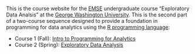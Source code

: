 This is the course website for the [EMSE](https://www.emse.seas.gwu.edu/) undergraduate course "Exploratory Data Analsis" at the [George Washington University](https://www.gwu.edu/). This is the second part of a two-course sequence designed to provide a foundation in programming for data analytics using the [R programming language](https://www.r-project.org/):

- Course 1 (Fall): [Intro to Programming for Analytics](http://p4a.seas.gwu.edu/)
- Course 2 (Spring): [Exploratory Data Analysis](http://eda.seas.gwu.edu/)
